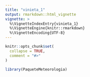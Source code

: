 ```yaml
---
title: "vinieta_1"
output: rmarkdown::html_vignette
vignette: >
  %\VignetteIndexEntry{vinieta_1}
  %\VignetteEngine{knitr::rmarkdown}
  %\VignetteEncoding{UTF-8}
---
```


```r
knitr::opts_chunk$set(
  collapse = TRUE,
  comment = "#>"
)
```

```r
library(PaqueteMeteorologia)
```
